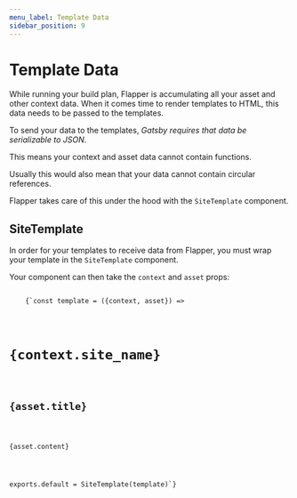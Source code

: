 ```yaml
---
menu_label: Template Data
sidebar_position: 9
---
```


# Template Data

While running your build plan, Flapper is accumulating all your asset and other context data. When it comes time to render templates to HTML, this data needs to be passed to the templates.

To send your data to the templates, _Gatsby requires that data be serializable to JSON_.

This means your context and asset data cannot contain functions.

Usually this would also mean that your data cannot contain circular references.

Flapper takes care of this under the hood with the `SiteTemplate` component.

## SiteTemplate

In order for your templates to receive data from Flapper, you must wrap your template in the `SiteTemplate` component.

Your component can then take the `context` and `asset` props:

<Code language="javascript">
    {`const template = ({context, asset}) =>
    <div>
        <h1>{context.site_name}</h1>
        <h2>{asset.title}</h2>
        <p>{asset.content}</p>
    </div>
exports.default = SiteTemplate(template)`}
</Code>
